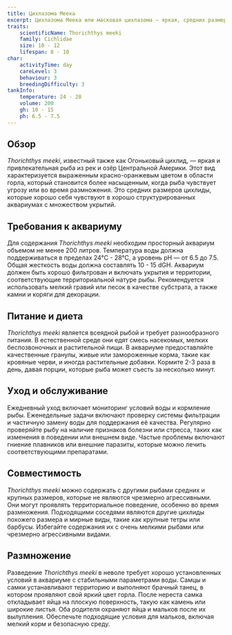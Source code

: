 ```yaml
---
title: Цихлазома Меека
excerpt: Цихлазома Меека или масковая цихлазома — яркая, средних размеров рыба из Центральной Америки, известная своими насыщенными цветами и территориальным поведением.
traits:
    scientificName: Thorichthys meeki
    family: Cichlidae
    size: 10 - 12
    lifespan: 8 - 10
char:
    activityTime: day
    careLevel: 3
    behaviour: 3
    breedingDifficulty: 3
tankInfo:
    temperature: 24 - 28
    volume: 200
    gh: 10 - 15
    ph: 6.5 - 7.5
---
```


## Обзор
*Thorichthys meeki*, известный также как Огоньковый цихлид, — яркая и привлекательная рыба из рек и озёр Центральной Америки. Этот вид характеризуется выраженным красно-оранжевым цветом в области горла, который становится более насыщенным, когда рыба чувствует угрозу или во время размножения. Это средних размеров цихлиды, которые хорошо себя чувствуют в хорошо структурированных аквариумах с множеством укрытий.

## Требования к аквариуму
Для содержания *Thorichthys meeki* необходим просторный аквариум объемом не менее 200 литров. Температура воды должна поддерживаться в пределах 24°C - 28°C, а уровень pH — от 6.5 до 7.5. Общая жесткость воды должна составлять 10 - 15 dGH. Аквариум должен быть хорошо фильтрован и включать укрытия и территории, соответствующие территориальной натуре рыбы. Рекомендуется использовать мелкий гравий или песок в качестве субстрата, а также камни и коряги для декорации.

## Питание и диета
*Thorichthys meeki* является всеядной рыбой и требует разнообразного питания. В естественной среде они едят смесь насекомых, мелких беспозвоночных и растительной пищи. В аквариуме предоставляйте качественные гранулы, живые или замороженные корма, такие как кровяные черви, и иногда растительные добавки. Кормите 2-3 раза в день, давая порции, которые рыба может съесть за несколько минут.

## Уход и обслуживание
Ежедневный уход включает мониторинг условий воды и кормление рыбы. Еженедельные задачи включают проверку системы фильтрации и частичную замену воды для поддержания её качества. Регулярно проверяйте рыбу на наличие признаков болезни или стресса, таких как изменения в поведении или внешнем виде. Частые проблемы включают гниение плавников или внешние паразиты, которые можно лечить соответствующими препаратами.

## Совместимость
*Thorichthys meeki* можно содержать с другими рыбами средних и крупных размеров, которые не являются чрезмерно агрессивными. Они могут проявлять территориальное поведение, особенно во время размножения. Подходящими соседями являются другие цихлиды похожего размера и мирные виды, такие как крупные тетры или барбусы. Избегайте содержания их с очень мелкими рыбами или чрезмерно агрессивными видами.

## Размножение
Разведение *Thorichthys meeki* в неволе требует хорошо установленных условий в аквариуме с стабильными параметрами воды. Самцы и самки устанавливают территорию и выполняют брачный танец, в котором проявляют свой яркий цвет горла. После нереста самка откладывает яйца на плоскую поверхность, такую как камень или широкие листья. Оба родителя охраняют яйца и мальков после их вылупления. Обеспечьте подходящие условия для мальков, включая мелкий корм и безопасную среду.
